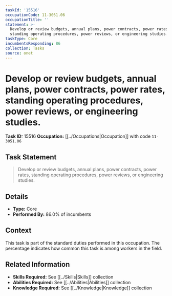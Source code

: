 ```yaml
---
taskId: '15516'
occupationCode: 11-3051.06
occupationTitle: ''
statement: >-
  Develop or review budgets, annual plans, power contracts, power rates,
  standing operating procedures, power reviews, or engineering studies.
taskType: Core
incumbentsResponding: 86
collection: Tasks
source: onet
---
```

# Develop or review budgets, annual plans, power contracts, power rates, standing operating procedures, power reviews, or engineering studies.

**Task ID:** 15516
**Occupation:** [[../Occupations|Occupation]] with code `11-3051.06`

## Task Statement

> Develop or review budgets, annual plans, power contracts, power rates, standing operating procedures, power reviews, or engineering studies.

## Details

- **Type:** Core
- **Performed By:** 86.0% of incumbents

## Context

This task is part of the standard duties performed in this occupation. The percentage indicates how common this task is among workers in the field.

## Related Information

- **Skills Required:** See [[../Skills|Skills]] collection
- **Abilities Required:** See [[../Abilities|Abilities]] collection
- **Knowledge Required:** See [[../Knowledge|Knowledge]] collection

